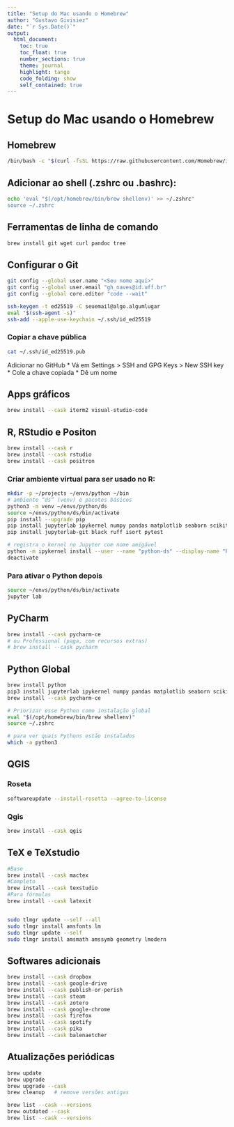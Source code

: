 ```yaml
---
title: "Setup do Mac usando o Homebrew"
author: "Gustavo Givisiez"
date: "`r Sys.Date()`"
output: 
  html_document:
    toc: true
    toc_float: true
    number_sections: true
    theme: journal
    highlight: tango
    code_folding: show
    self_contained: true
---
```



# Setup do Mac usando o Homebrew

## Homebrew

```bash
/bin/bash -c "$(curl -fsSL https://raw.githubusercontent.com/Homebrew/install/HEAD/install.sh)"
```

## Adicionar ao shell (.zshrc ou .bashrc):

```bash
echo 'eval "$(/opt/homebrew/bin/brew shellenv)' >> ~/.zshrc"
source ~/.zshrc
```

## Ferramentas de linha de comando

``` bash
brew install git wget curl pandoc tree
```

## Configurar o Git

```bash
git config --global user.name "<Seu nome aqui>"
git config --global user.email "gh_naves@id.uff.br"
git config --global core.editor "code --wait"
```

```bash
ssh-keygen -t ed25519 -C seuemail@algo.algumlugar
eval "$(ssh-agent -s)"
ssh-add --apple-use-keychain ~/.ssh/id_ed25519
```

### Copiar a chave pública
```bash
cat ~/.ssh/id_ed25519.pub
```

Adicionar no GitHub
* Vá em Settings > SSH and GPG Keys > New SSH key
* Cole a chave copiada
* Dê um nome


## Apps gráficos

```bash
brew install --cask iterm2 visual-studio-code
```

## R, RStudio e Positon

```bash
brew install --cask r
brew install --cask rstudio
brew install --cask positron
```

### Criar ambiente virtual para ser usado no R:

```bash
mkdir -p ~/projects ~/envs/python ~/bin
# ambiente “ds” (venv) e pacotes básicos
python3 -m venv ~/envs/python/ds
source ~/envs/python/ds/bin/activate
pip install --upgrade pip
pip install jupyterlab ipykernel numpy pandas matplotlib seaborn scikit-learn
pip install jupyterlab-git black ruff isort pytest

# registra o kernel no Jupyter com nome amigável
python -m ipykernel install --user --name "python-ds" --display-name "Python (ds)"
deactivate
```


### Para ativar o Python depois
```bash
source ~/envs/python/ds/bin/activate
jupyter lab
```

## PyCharm
```bash
brew install --cask pycharm-ce
# ou Professional (paga, com recursos extras)
# brew install --cask pycharm
```

## Python Global
```bash
brew install python
pip3 install jupyterlab ipykernel numpy pandas matplotlib seaborn scikit-learn
brew install --cask pycharm-ce

# Priorizar esse Python como instalação global
eval "$(/opt/homebrew/bin/brew shellenv)"
source ~/.zshrc
```

```bash
# para ver quais Pythons estão instalados
which -a python3
```

## QGIS

### Roseta

```bash
softwareupdate --install-rosetta --agree-to-license
```

### Qgis

```bash
brew install --cask qgis
```

## TeX e TeXstudio

```bash
#Base
brew install --cask mactex
#Completo
brew install --cask texstudio
#Para fórmulas
brew install --cask latexit


sudo tlmgr update --self --all
sudo tlmgr install amsfonts lm
sudo tlmgr update --self
sudo tlmgr install amsmath amssymb geometry lmodern

```

## Softwares adicionais

```bash
brew install --cask dropbox
brew install --cask google-drive
brew install --cask publish-or-perish 
brew install --cask steam
brew install --cask zotero
brew install --cask google-chrome
brew install --cask firefox
brew install --cask spotify
brew install --cask pika
brew install --cask balenaetcher
```

## Atualizações periódicas

```bash
brew update
brew upgrade
brew upgrade --cask
brew cleanup   # remove versões antigas
```

```bash
brew list --cask --versions
brew outdated --cask
brew list --cask --versions
```



